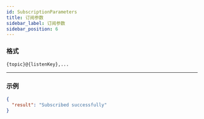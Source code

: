```yaml
---
id: SubscriptionParameters
title: 订阅参数
sidebar_label: 订阅参数
sidebar_position: 6
---
```


### 格式

```
{topic}@{listenKey},...
```

---

### 示例

```json title="响应"
{
  "result": "Subscribed successfully"
}
```
